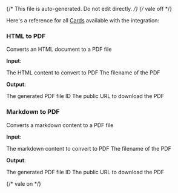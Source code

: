 {/* This file is auto-generated. Do not edit directly. */}
{/* vale off */}

Here's a reference for all [Cards](/learn/reference/cards/) available with the integration:

### HTML to PDF

Converts an HTML document to a PDF file

**Input**:

<Expandable title="input fields">
  <ResponseField
    name="html"
    type="string"
    required
  >
    The HTML content to convert to PDF
  </ResponseField>
  <ResponseField
    name="filename"
    type="string"
  >
    The filename of the PDF
  </ResponseField>
</Expandable>

**Output**:

<Expandable title="output">
  <ResponseField
    name="fileId"
    type="string"
    required
  >
    The generated PDF file ID
  </ResponseField>
  <ResponseField
    name="fileUrl"
    type="string"
    required
  >
    The public URL to download the PDF
  </ResponseField>
</Expandable>

### Markdown to PDF

Converts a markdown content to a PDF file

**Input**:

<Expandable title="input fields">
  <ResponseField
    name="markdown"
    type="string"
    required
  >
    The markdown content to convert to PDF
  </ResponseField>
  <ResponseField
    name="filename"
    type="string"
  >
    The filename of the PDF
  </ResponseField>
</Expandable>

**Output**:

<Expandable title="output">
  <ResponseField
    name="fileId"
    type="string"
    required
  >
    The generated PDF file ID
  </ResponseField>
  <ResponseField
    name="fileUrl"
    type="string"
    required
  >
    The public URL to download the PDF
  </ResponseField>
</Expandable>


{/* vale on */}
